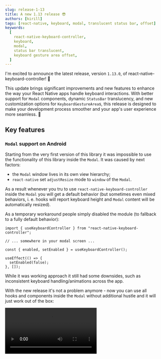 ```yaml
---
slug: release-1-13
title: A new 1.13 release 😎
authors: [kirill]
tags: [react-native, keyboard, modal, translucent status bar, offset]
keywords:
  [
    react-native-keyboard-controller,
    keyboard,
    modal,
    status bar translucent,
    keyboard gesture area offset,
  ]
---
```


I'm excited to announce the latest release, version `1.13.0`, of react-native-keyboard-controller! 🎉

This update brings significant improvements and new features to enhance the way your React Native apps handle keyboard interactions. With better support for `Modal` components, dynamic `StatusBar` translucency, and new customization options for `KeyboardGestureArea`s, this release is designed to make your development process smoother and your app's user experience more seamless. 🚀

<!-- truncate -->


## Key features

### `Modal` support on Android

Starting from the very first version of this library it was impossible to use the functionality of this library inside the `Modal`. It was caused by next factors:

- the `Modal` window lives in its own view hierarchy;
- `react-native` set `adjustResize` mode to `window` of the `Modal`.

As a result whenever you tru to use `react-native-keyboard-controller` inside the `Modal` you will get a default behavior (but sometimes even mixed behaviors, i. e. hooks will report keyboard height and `Modal` content will be automatically resized).

As a temporary workaround people simply disabled the module (to fallback to a fully default behavior):

```tsx
import { useKeyboardController } from "react-native-keyboard-controller";

// ... somewhere in your modal screen ...

const { enabled, setEnabled } = useKeyboardController();

useEffect(() => {
  setEnabled(false);
}, []);
```

While it was working approach it still had some downsides, such as inconsistent keyboard handling/animations across the app.

With the new release it's not a problem anymore - now you can use all hooks and components inside the `Modal` without additional hustle and it will just work out of the box:

<Video src="/video/modal-integration-demo.mp4" width={30} />

### Support for `StatusBar.translucent`

The `StatusBar` integration was always a problematic because `react-native` uses deprecated methods that eventually breaks keyboard events. This module exports its own `StatusBarManagerCompat` module and uses this module automatically to handle `StatusBar` changes.

The problem was in the fact that `StatusBarManagerCompat` module didn't react on `translucent` prop changes. Now it's not the case and you can disable/enable `translucent` property dynamically.

:::info
You may think that `statusBarTranslucent` prop on `KeyboardProvider` is not needed anymore, but I would recommend to keep it - it'll help to layout `KeyboardProvider` properly in one frame without frame jumps.
:::

### New `offset` prop for `KeyboardGestureArea`

Starting from this release I'm adding more customization to interactive keyboard handling. Now on `Android` you can add `offset` property (which can be equal to your `TextInput` height) to your `KeyboardGestureArea` component - it'll allow you to extend the keyboard area and start dismiss gesture starting from the `TextInput` top border and not from the keyboard itself.


<ComparisonTable
  left={
    <Video src="/video/keyboard-gesture-area-without-offset.mp4" width={65} />
  }
  right={
    <Video src="/video/keyboard-gesture-area-with-offset.mp4" width={65} />
  }
  leftText={
    <i>
      The keyboard movement starts only when you cross the top border of the
      keyboard
    </i>
  }
  rightText={
    <i>
      The keyboard movement starts only when you cross the top border of your{" "}
      <code>TextInput</code>
    </i>
  }
/>

### `react-native@0.75` support

This release brings support for `react-native@0.75`. Even though `1.12.x` should be also compatible with `react-native@0.75` I still would recommend you to update this library to `1.13.0` if you are running your project on `react-native@0.75` (especially if you are using new architecture).

### An ability to prevent default actions in `KeyboardToolbar`

Starting from `1.12.0` you had an ability to customize the behavior of `KeyboardToolbar` buttons - you could run additional actions (and add haptic feedback for example). However before it wasn't possible to prevent default actions from happening, i. e. if you pressed next button, then focus would move to the next input.

With this release you can now prevent default actions from happening by calling `e.preventDefault()` in `onNextCallback`, `onPrevCallback`, and `onDoneCallback` props. I think it's a great addition to the existing functionality, because sometimes you may need to have this - for example if you have a custom input between two `TextInput`s (let's say a calendar picker) and when you press the next button (while you have a focus on the first input) most likely you want to open a calendar picker and not skip an input field (skipping the input field is the default behavior). So now you can call `e.preventDefault()` conditionally and perform your own action to achieve your custom requirements!

### Synchronous `worklet` handler mount

Hooks such as `useKeyboardHandler` or `useFocusedInputHandler` used to mount `worklet` handlers asynchronously. In most of the cases it wasn't a problem, but if the keyboard performs an animation and worklet handler is not attached yet, then you will get a broken layout - keyboard will overlap elements etc.

This release fixes this issue by mounting `worklet` handlers synchronously so it's not a problem anymore! 😊

### Other bug fixes and improvements

Among all other improvements this release also includes a bunch of fixes, such as:

- proper `ref` deallocation for `KeyboardAwareScrollView`;
- better accessibility labels for `KeyboardToolbar`;
- incorrect `height`/`progress` in `onEnd`/`didShow` events on iOS when keyboard appearance has two stages (i. e. you are using `secureTextEntry` prop on `TextInput`).

Also this release aims to improve the stability of this library - I added a bund of **e2e** tests and added scripts for running them on more devices. If before I used only **iOS 17** simulator and **Android 9** emulator, now I'm using **iOS 16/17/18** (yes, I'm testing on _**beta**_ iOS releases too) simulators and **Android 9/12** emulators.

I hope such setup can help to catch bugs on as early stage as possible. But I'm not going to stop here - I'm also planning to add more tests, more runtimes (Android 15 is planned) and improve the stability of this library even more.

## What's next?

The new `1.13.0` release is just a better revision of the `1.12.0` release. But since it brings quite a lot of new features and improvements I decided to publish it as a separate release.

I'm planning to continuously improve this library and add more features. The ultimate goal is to fix all the bugs and implement all requested features.

To stay tuned follow me on [Twitter](https://twitter.com/ziusko) and [GitHub](https://github.com/kirillzyusko) for updates, and feel free to contribute to the project by submitting issues or pull requests on GitHub. Let's continue to make `react-native-keyboard-controller` an essential tool for developers building high-quality mobile applications! 💪
